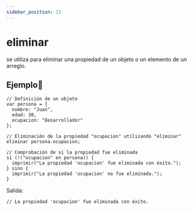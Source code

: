 ```yaml
---
sidebar_position: 11
---
```



# eliminar
se utiliza para eliminar una propiedad de un objeto o un elemento de un arreglo.

## Ejemplo📝

```dummy
// Definición de un objeto
var persona = {
  nombre: "Juan",
  edad: 30,
  ocupacion: "Desarrollador"
};

// Eliminación de la propiedad "ocupacion" utilizando "eliminar"
eliminar persona.ocupacion;

// Comprobación de si la propiedad fue eliminada
si (!("ocupacion" en persona)) {
  imprimir("La propiedad 'ocupacion' fue eliminada con éxito.");
} sino {
  imprimir("La propiedad 'ocupacion' no fue eliminada.");
}
```
Salida:

```dummy
// La propiedad 'ocupacion' fue eliminada con éxito.
```

